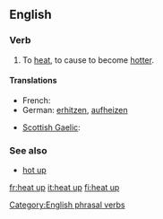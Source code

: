 ==English==

===Verb===
{{en-verb|inf=to [[heat]] [[up]]|heats up|heating up|heated up|heated up}}

# To [[heat]], to cause to become [[hotter]].

====Translations====
{{trans-top|cause to become hotter}}
* French: {{t+|fr|chauffer}}
* German: [[erhitzen]], [[aufheizen]]
{{trans-mid}}
* [[Scottish Gaelic]]: {{t|gd|teasaich}}
{{trans-bottom}}

===See also===
*[[hot up]]

[[Category:English phrasal verbs]]

[[fr:heat up]]
[[it:heat up]]
[[fi:heat up]]